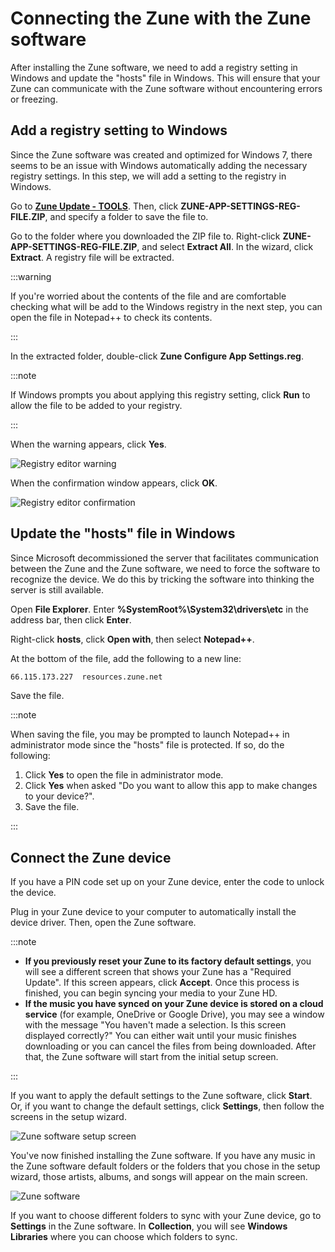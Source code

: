 # Connecting the Zune with the Zune software

After installing the Zune software, we need to add a registry setting in Windows and update the "hosts" file in Windows. This will ensure that your Zune can communicate with the Zune software without encountering errors or freezing.

## Add a registry setting to Windows

Since the Zune software was created and optimized for Windows 7, there seems to be an issue with Windows automatically adding the necessary registry settings. In this step, we will add a setting to the registry in Windows.

Go to **[Zune Update - TOOLS](https://www.zuneupdate.com/resources/tools/)**. Then, click **ZUNE-APP-SETTINGS-REG-FILE.ZIP**, and specify a folder to save the file to.

Go to the folder where you downloaded the ZIP file to. Right-click **ZUNE-APP-SETTINGS-REG-FILE.ZIP**, and select **Extract All**. In the wizard, click **Extract**. A registry file will be extracted.

:::warning

If you're worried about the contents of the file and are comfortable checking what will be add to the Windows registry in the next step, you can open the file in Notepad++ to check its contents.

:::

In the extracted folder, double-click **Zune Configure App Settings.reg**.

:::note

If Windows prompts you about applying this registry setting, click **Run** to allow the file to be added to your registry.

:::

When the warning appears, click **Yes**.

![Registry editor warning](https://github.com/josh-wong/zune-software-setup/blob/main/docs/assets/screenshots/registry_editor_warning.png?raw=true)

When the confirmation window appears, click **OK**.

![Registry editor confirmation](https://github.com/josh-wong/zune-software-setup/blob/main/docs/assets/screenshots/registry_editor_confirmation.png?raw=true)

## Update the "hosts" file in Windows

Since Microsoft decommissioned the server that facilitates communication between the Zune and the Zune software, we need to force the software to recognize the device. We do this by tricking the software into thinking the server is still available.

Open **File Explorer**. Enter **%SystemRoot%\System32\drivers\etc** in the address bar, then click **Enter**.

Right-click **hosts**, click **Open with**, then select **Notepad++**.

At the bottom of the file, add the following to a new line:

```txt
66.115.173.227	resources.zune.net
```

Save the file.

:::note

When saving the file, you may be prompted to launch Notepad++ in administrator mode since the "hosts" file is protected. If so, do the following:

1. Click **Yes** to open the file in administrator mode.
2. Click **Yes** when asked "Do you want to allow this app to make changes to your device?".
3. Save the file.

:::

## Connect the Zune device

If you have a PIN code set up on your Zune device, enter the code to unlock the device.

Plug in your Zune device to your computer to automatically install the device driver. Then, open the Zune software.

:::note

- **If you previously reset your Zune to its factory default settings**, you will see a different screen that shows your Zune has a "Required Update". If this screen appears, click **Accept**. Once this process is finished, you can begin syncing your media to your Zune HD.
- **If the music you have synced on your Zune device is stored on a cloud service** (for example, OneDrive or Google Drive), you may see a window with the message "You haven't made a selection. Is this screen displayed correctly?" You can either wait until your music finishes downloading or you can cancel the files from being downloaded. After that, the Zune software will start from the initial setup screen.

:::

If you want to apply the default settings to the Zune software, click **Start**. Or, if you want to change the default settings, click **Settings**, then follow the screens in the setup wizard.

![Zune software setup screen](https://github.com/josh-wong/zune-software-setup/blob/main/docs/assets/screenshots/zune_software_setup_screen.png?raw=true)

You've now finished installing the Zune software. If you have any music in the Zune software default folders or the folders that you chose in the setup wizard, those artists, albums, and songs will appear on the main screen.

![Zune software](https://github.com/josh-wong/zune-software-setup/blob/main/docs/assets/screenshots/zune_software.png?raw=true)

If you want to choose different folders to sync with your Zune device, go to **Settings** in the Zune software. In **Collection**, you will see **Windows Libraries** where you can choose which folders to sync.
